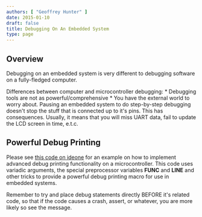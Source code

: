 ```yaml
---
authors: [ "Geoffrey Hunter" ]
date: 2015-01-10
draft: false
title: Debugging On An Embedded System
type: page
---
```



## Overview

Debugging on an embedded system is very different to debugging software on a fully-fledged computer.

Differences between computer and microcontroller debugging:  * Debugging tools are not as powerful/comprehensive  * You have the external world to worry about. Pausing an embedded system to do step-by-step debugging doesn't stop the stuff that is connected up to it's pins. This has consequences. Usually, it means that you will miss UART data, fail to update the LCD screen in time, e.t.c.

## Powerful Debug Printing

Please see [this code on ideone](https://ideone.com/WbufDi) for an example on how to implement advanced debug printing functionality on a microcontroller. This code uses variadic arguments, the special preprocessor variables __FUNC__ and __LINE__ and other tricks to provide a powerful debug printing macro for use in embedded systems.

Remember to try and place debug statements directly BEFORE it's related code, so that if the code causes a crash, assert, or whatever, you are more likely so see the message.
